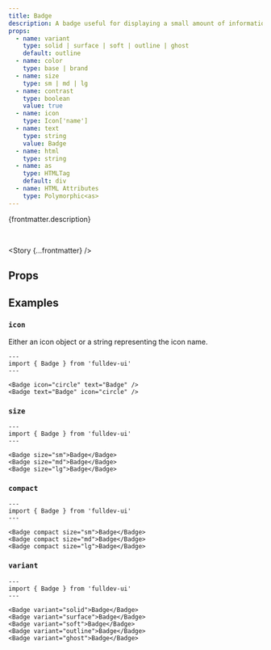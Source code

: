```yaml
---
title: Badge
description: A badge useful for displaying a small amount of information.
props:
  - name: variant
    type: solid | surface | soft | outline | ghost
    default: outline
  - name: color
    type: base | brand
  - name: size
    type: sm | md | lg
  - name: contrast
    type: boolean
    value: true
  - name: icon
    type: Icon['name']
  - name: text
    type: string
    value: Badge
  - name: html
    type: string
  - name: as
    type: HTMLTag
    default: div
  - name: HTML Attributes
    type: Polymorphic<as>
---
```



{frontmatter.description}

<br />

<Story {...frontmatter} />

## Props

<PropsTable props={frontmatter.props} />

## Examples

### `icon`

Either an icon object or a string representing the icon name.

```astro live
---
import { Badge } from 'fulldev-ui'
---

<Badge icon="circle" text="Badge" />
<Badge text="Badge" icon="circle" />
```

### `size`

<SizeProp />

```astro live
---
import { Badge } from 'fulldev-ui'
---

<Badge size="sm">Badge</Badge>
<Badge size="md">Badge</Badge>
<Badge size="lg">Badge</Badge>
```

### `compact`

<CompactProp />

```astro live
---
import { Badge } from 'fulldev-ui'
---

<Badge compact size="sm">Badge</Badge>
<Badge compact size="md">Badge</Badge>
<Badge compact size="lg">Badge</Badge>
```

### `variant`

<VariantProp />

```astro live
---
import { Badge } from 'fulldev-ui'
---

<Badge variant="solid">Badge</Badge>
<Badge variant="surface">Badge</Badge>
<Badge variant="soft">Badge</Badge>
<Badge variant="outline">Badge</Badge>
<Badge variant="ghost">Badge</Badge>
```
